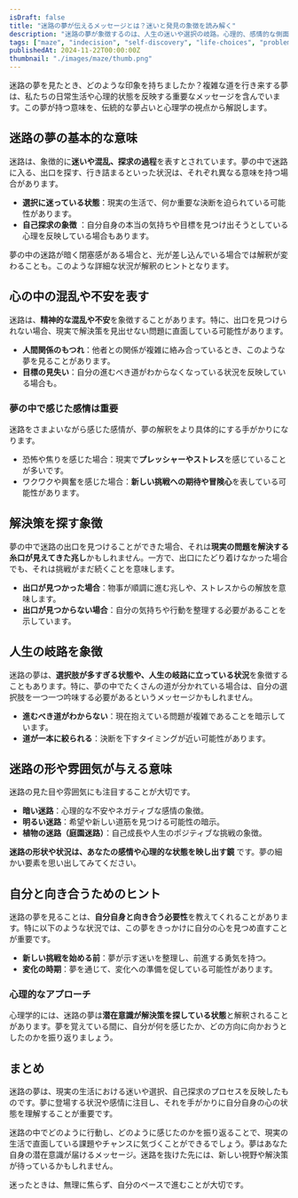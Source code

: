 ```yaml
---
isDraft: false
title: "迷路の夢が伝えるメッセージとは？迷いと発見の象徴を読み解く"
description: "迷路の夢が象徴するのは、人生の迷いや選択の岐路。心理的、感情的な側面からその意味を紐解き、自分自身の内面と向き合うヒントを提供します。"
tags: ["maze", "indecision", "self-discovery", "life-choices", "problem-solving"]
publishedAt: 2024-11-22T00:00:00Z
thumbnail: "./images/maze/thumb.png"
---
```


迷路の夢を見たとき、どのような印象を持ちましたか？複雑な道を行き来する夢は、私たちの日常生活や心理的状態を反映する重要なメッセージを含んでいます。この夢が持つ意味を、伝統的な夢占いと心理学の視点から解説します。

<TableOfContents />

<AdUnit />

## 迷路の夢の基本的な意味

迷路は、象徴的に<strong>迷いや混乱、探求の過程</strong>を表すとされています。夢の中で迷路に入る、出口を探す、行き詰まるといった状況は、それぞれ異なる意味を持つ場合があります。

- <strong>選択に迷っている状態</strong>：現実の生活で、何か重要な決断を迫られている可能性があります。
- <strong>自己探求の象徴</strong>
  ：自分自身の本当の気持ちや目標を見つけ出そうとしている心理を反映している場合もあります。

夢の中の迷路が暗く閉塞感がある場合と、光が差し込んでいる場合では解釈が変わることも。このような詳細な状況が解釈のヒントとなります。

<AdUnit />

## 心の中の混乱や不安を表す

迷路は、<strong>精神的な混乱や不安</strong>を象徴することがあります。特に、出口を見つけられない場合、現実で解決策を見出せない問題に直面している可能性があります。

- <strong>人間関係のもつれ</strong>：他者との関係が複雑に絡み合っているとき、このような夢を見ることがあります。
- <strong>目標の見失い</strong>：自分の進むべき道がわからなくなっている状況を反映している場合も。

### 夢の中で感じた感情は重要

迷路をさまよいながら感じた感情が、夢の解釈をより具体的にする手がかりになります。

- 恐怖や焦りを感じた場合：現実で<strong>プレッシャーやストレス</strong>を感じていることが多いです。
- ワクワクや興奮を感じた場合：<strong>新しい挑戦への期待や冒険心</strong>を表している可能性があります。

<AdUnit />

## 解決策を探す象徴

夢の中で迷路の出口を見つけることができた場合、それは<strong>現実の問題を解決する糸口が見えてきた兆し</strong>かもしれません。一方で、出口にたどり着けなかった場合でも、それは挑戦がまだ続くことを意味します。

- <strong>出口が見つかった場合</strong>：物事が順調に進む兆しや、ストレスからの解放を意味します。
- <strong>出口が見つからない場合</strong>：自分の気持ちや行動を整理する必要があることを示しています。

<AdUnit />

## 人生の岐路を象徴

迷路の夢は、<strong>選択肢が多すぎる状態や、人生の岐路に立っている状況</strong>を象徴することもあります。特に、夢の中でたくさんの道が分かれている場合は、自分の選択肢を一つ一つ吟味する必要があるというメッセージかもしれません。

- <strong>進むべき道がわからない</strong>：現在抱えている問題が複雑であることを暗示しています。
- <strong>道が一本に絞られる</strong>：決断を下すタイミングが近い可能性があります。

<AdUnit />

## 迷路の形や雰囲気が与える意味

迷路の見た目や雰囲気にも注目することが大切です。

- <strong>暗い迷路</strong>：心理的な不安やネガティブな感情の象徴。
- <strong>明るい迷路</strong>：希望や新しい道筋を見つける可能性の暗示。
- <strong>植物の迷路（庭園迷路）</strong>：自己成長や人生のポジティブな挑戦の象徴。

<strong>迷路の形状や状況は、あなたの感情や心理的な状態を映し出す鏡</strong>
です。夢の細かい要素を思い出してみてください。

<AdUnit />

## 自分と向き合うためのヒント

迷路の夢を見ることは、<strong>自分自身と向き合う必要性</strong>を教えてくれることがあります。特に以下のような状況では、この夢をきっかけに自分の心を見つめ直すことが重要です。

- <strong>新しい挑戦を始める前</strong>：夢が示す迷いを整理し、前進する勇気を持つ。
- <strong>変化の時期</strong>：夢を通じて、変化への準備を促している可能性があります。

### 心理的なアプローチ

心理学的には、迷路の夢は<strong>潜在意識が解決策を探している状態</strong>と解釈されることがあります。夢を覚えている間に、自分が何を感じたか、どの方向に向かおうとしたのかを振り返りましょう。

<AdUnit />

## まとめ

迷路の夢は、現実の生活における迷いや選択、自己探求のプロセスを反映したものです。夢に登場する状況や感情に注目し、それを手がかりに自分自身の心の状態を理解することが重要です。

迷路の中でどのように行動し、どのように感じたのかを振り返ることで、現実の生活で直面している課題やチャンスに気づくことができるでしょう。夢はあなた自身の潜在意識が届けるメッセージ。迷路を抜けた先には、新しい視野や解決策が待っているかもしれません。

迷ったときは、無理に焦らず、自分のペースで進むことが大切です。
